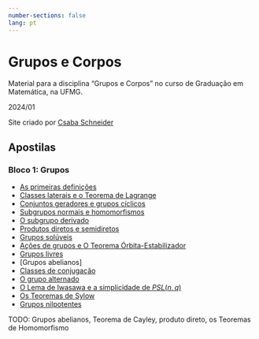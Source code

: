```yaml
---
number-sections: false
lang: pt
---
```


# Grupos e Corpos {.unnumbered}

Material para a disciplina "Grupos e Corpos" no curso de Graduação em Matemática, na UFMG. 

2024/01


Site criado por [Csaba Schneider](https://schcs.github.io/WP/)

## Apostilas

### Bloco 1: Grupos 

* [As primeiras definições](definitions.qmd)
* [Classes laterais e o Teorema de Lagrange](lagrange.qmd)
* [Conjuntos geradores e grupos cíclicos](geradores.qmd)
* [Subgrupos normais e homomorfismos](normais.qmd)
* [O subgrupo derivado](derivado.qmd)
* [Produtos diretos e semidiretos](products.qmd)
* [Grupos solúveis](soluble.qmd)
* [Ações de grupos e O Teorema Órbita-Estabilizador](actions.qmd)
* [Grupos livres](livres.qmd)
* [Grupos abelianos]
* [Classes de conjugação](classes.qmd)
* [O grupo alternado](alternado.qmd)
* [O Lema de Iwasawa e a simplicidade de $PSL(n,q)$](psl.qmd)
* [Os Teoremas de Sylow](sylow.qmd)
* [Grupos nilpotentes](nilpotent.qmd)


TODO: Grupos abelianos, Teorema de Cayley, produto direto, os Teoremas de Homomorfismo
